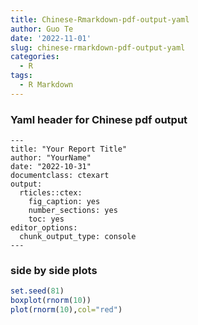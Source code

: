 ```yaml
---
title: Chinese-Rmarkdown-pdf-output-yaml
author: Guo Te
date: '2022-11-01'
slug: chinese-rmarkdown-pdf-output-yaml
categories:
  - R
tags:
  - R Markdown
---
```


### Yaml header for Chinese pdf output
```
---  
title: "Your Report Title"  
author: "YourName"  
date: "2022-10-31"  
documentclass: ctexart  
output:  
  rticles::ctex:  
    fig_caption: yes  
    number_sections: yes  
    toc: yes  
editor_options:  
  chunk_output_type: console  
---
```
### side by side plots
```r
set.seed(81)
boxplot(rnorm(10))
plot(rnorm(10),col="red")
```